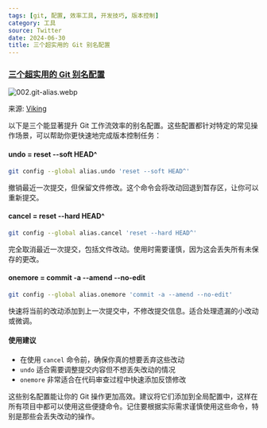 ```yaml
---
tags: [git, 配置, 效率工具, 开发技巧, 版本控制]
category: 工具
source: Twitter
date: 2024-06-30
title: 三个超实用的 Git 别名配置
---
```


### [三个超实用的 Git 别名配置](https://x.com/vikingmute/status/1809039941915324622)

![002.git-alias.webp](https://img.mengpeng.tech/i/2024/11/24/6742f9ad78447.webp)

来源: [Viking](https://x.com/vikingmute/status/1809039941915324622)  

以下是三个能显著提升 Git 工作流效率的别名配置。这些配置都针对特定的常见操作场景，可以帮助你更快速地完成版本控制任务：

#### undo = reset --soft HEAD^

```bash
git config --global alias.undo 'reset --soft HEAD^'
```

撤销最近一次提交，但保留文件修改。这个命令会将改动回退到暂存区，让你可以重新提交。

#### cancel = reset --hard HEAD^

```bash
git config --global alias.cancel 'reset --hard HEAD^'
```

完全取消最近一次提交，包括文件改动。使用时需要谨慎，因为这会丢失所有未保存的更改。

#### onemore = commit -a --amend --no-edit

```bash
git config --global alias.onemore 'commit -a --amend --no-edit'
```

快速将当前的改动添加到上一次提交中，不修改提交信息。适合处理遗漏的小改动或微调。

#### 使用建议

-   在使用 `cancel` 命令前，确保你真的想要丢弃这些改动
-   `undo` 适合需要调整提交内容但不想丢失改动的情况
-   `onemore` 非常适合在代码审查过程中快速添加反馈修改

这些别名配置能让你的 Git 操作更加高效。建议将它们添加到全局配置中，这样在所有项目中都可以使用这些便捷命令。记住要根据实际需求谨慎使用这些命令，特别是那些会丢失改动的操作。
